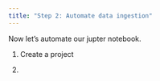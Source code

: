 ```yaml
---
title: "Step 2: Automate data ingestion"
---
```


Now let's automate our jupter notebook.

1. Create a project

2. 